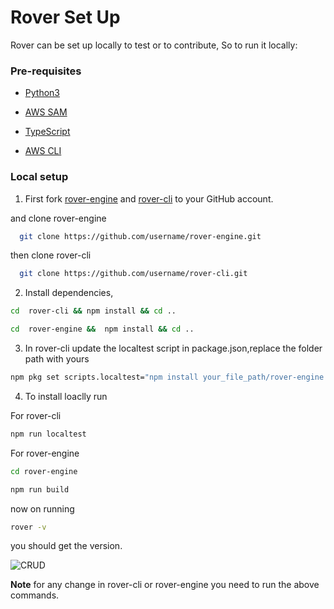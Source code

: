 # Rover Set Up


Rover can be set up locally to test or to contribute, So to run it locally:


### Pre-requisites

* [Python3](https://www.python.org/downloads/)

* [AWS SAM](https://docs.aws.amazon.com/serverless-application-model/latest/developerguide/install-sam-cli.html)

* [TypeScript](https://www.npmjs.com/package/typescript)

* [AWS CLI](https://docs.aws.amazon.com/cli/latest/userguide/getting-started-install.html)


### Local setup
1.  First fork  [rover-engine](https://github.com/antstackio/rover-engine) and [rover-cli](https://github.com/antstackio/rover-cli) to your GitHub account.
 
and  clone rover-engine
```sh
  git clone https://github.com/username/rover-engine.git
```

then clone rover-cli
```sh
  git clone https://github.com/username/rover-cli.git
```

2.  Install dependencies,

```sh
cd  rover-cli && npm install && cd ..
```



```sh
cd  rover-engine &&  npm install && cd ..
```


3.  In rover-cli update the localtest script in package.json,replace the folder path with yours

```sh
npm pkg set scripts.localtest="npm install your_file_path/rover-engine && npm run build && npm install your_file_path/rover-cli -g "  
```

4.  To install loaclly run 

For rover-cli
```sh
npm run localtest   
```

For rover-engine
```sh
cd rover-engine
```

```sh
npm run build
```

now on running 
```sh
rover -v 
```
you should get the version.

![CRUD](../.././assets/roverversion.png)


<b>Note</b> for any change in rover-cli or rover-engine  you need to run the above commands.
 